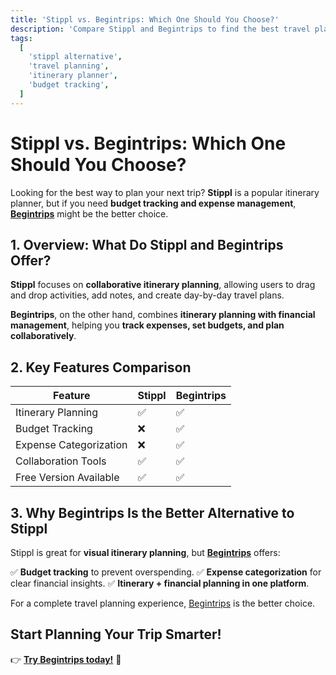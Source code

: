 ```yaml
---
title: 'Stippl vs. Begintrips: Which One Should You Choose?'
description: 'Compare Stippl and Begintrips to find the best travel planner. See how budgeting, itinerary planning, and expense tracking make Begintrips a better alternative.'
tags:
  [
    'stippl alternative',
    'travel planning',
    'itinerary planner',
    'budget tracking',
  ]
---
```



# **Stippl vs. Begintrips: Which One Should You Choose?**

Looking for the best way to plan your next trip? **Stippl** is a popular itinerary planner, but if you need **budget tracking and expense management**, **[Begintrips](https://www.begintrips.com)** might be the better choice.

## **1. Overview: What Do Stippl and Begintrips Offer?**

**Stippl** focuses on **collaborative itinerary planning**, allowing users to drag and drop activities, add notes, and create day-by-day travel plans.

**Begintrips**, on the other hand, combines **itinerary planning with financial management**, helping you **track expenses, set budgets, and plan collaboratively**.

## **2. Key Features Comparison**

| Feature                | **Stippl** | **Begintrips** |
| ---------------------- | ---------- | -------------- |
| Itinerary Planning     | ✅         | ✅             |
| Budget Tracking        | ❌         | ✅             |
| Expense Categorization | ❌         | ✅             |
| Collaboration Tools    | ✅         | ✅             |
| Free Version Available | ✅         | ✅             |

## **3. Why Begintrips Is the Better Alternative to Stippl**

Stippl is great for **visual itinerary planning**, but **[Begintrips](https://www.begintrips.com)** offers:

✅ **Budget tracking** to prevent overspending.
✅ **Expense categorization** for clear financial insights.
✅ **Itinerary + financial planning in one platform**.

For a complete travel planning experience, [Begintrips](https://www.begintrips.com) is the better choice.

## **Start Planning Your Trip Smarter!**

👉 **[Try Begintrips today!](https://www.begintrips.com)** 🚀
